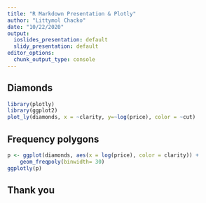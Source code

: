 ```yaml
---
title: "R Markdown Presentation & Plotly"
author: "Littymol Chacko"
date: "10/22/2020"
output:
  ioslides_presentation: default
  slidy_presentation: default
editor_options:
  chunk_output_type: console
---
```



## Diamonds

```r
library(plotly)
library(ggplot2)
plot_ly(diamonds, x = ~clarity, y=~log(price), color = ~cut)


```

## Frequency polygons 

```r

p <- ggplot(diamonds, aes(x = log(price), color = clarity)) + 
    geom_freqpoly(binwidth= 30)
ggplotly(p)
```

## Thank you

